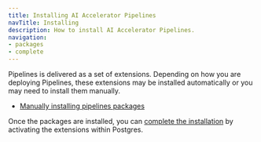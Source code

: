 ```yaml
---
title: Installing AI Accelerator Pipelines
navTitle: Installing
description: How to install AI Accelerator Pipelines.
navigation:
- packages
- complete
---
```


Pipelines is delivered as a set of extensions. Depending on how you are deploying Pipelines, these extensions may be installed automatically or you may need to install them manually.

- [Manually installing pipelines packages](packages)

Once the packages are installed, you can [complete the installation](complete) by activating the extensions within Postgres.


